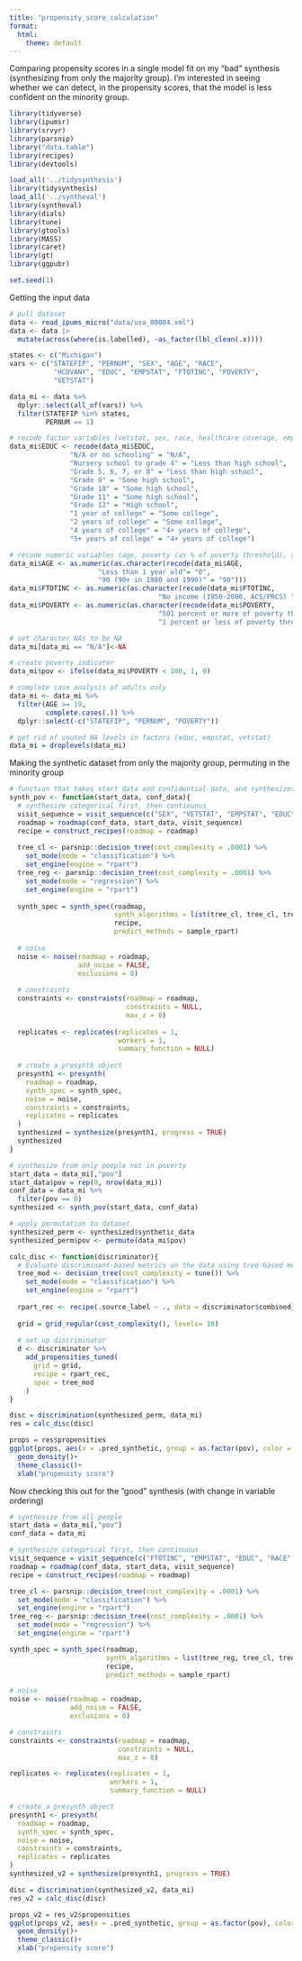 ```yaml
---
title: "propensity_score_calculation"
format:
  html:
    theme: default
---
```


Comparing propensity scores in a single model fit on my "bad" synthesis (synthesizing from only the majority group). I'm interested in seeing whether we can detect, in the propensity scores, that the model is less confident on the minority group.

```r
library(tidyverse)
library(ipumsr)
library(srvyr)
library(parsnip)
library("data.table")
library(recipes)
library(devtools)

load_all('../tidysynthesis')
library(tidysynthesis)
load_all('../syntheval')
library(syntheval)
library(dials)
library(tune)
library(gtools)
library(MASS)
library(caret)
library(gt)
library(ggpubr)

set.seed(1)
```

Getting the input data
```r
# pull dataset
data <- read_ipums_micro("data/usa_00004.xml")
data <- data |>
  mutate(across(where(is.labelled), ~as_factor(lbl_clean(.x))))

states <- c("Michigan")
vars <- c("STATEFIP", "PERNUM", "SEX", "AGE", "RACE", 
           "HCOVANY", "EDUC", "EMPSTAT", "FTOTINC", "POVERTY",
           "VETSTAT")

data_mi <- data %>%
  dplyr::select(all_of(vars)) %>%
  filter(STATEFIP %in% states,
         PERNUM == 1) 

# recode factor variables (vetstat, sex, race, healthcare coverage, employment status didn't need recoding)
data_mi$EDUC <- recode(data_mi$EDUC, 
               "N/A or no schooling" = "N/A",
               "Nursery school to grade 4" = "Less than high school",
               "Grade 5, 6, 7, or 8" = "Less than high school",
               "Grade 9" = "Some high school",
               "Grade 10" = "Some high school",
               "Grade 11" = "Some high school",
               "Grade 12" = "High school",
               "1 year of college" = "Some college",
               "2 years of college" = "Some college",
               "4 years of college" = "4+ years of college",
               "5+ years of college" = "4+ years of college")

# recode numeric variables (age, poverty (as % of poverty threshold), and income)
data_mi$AGE <- as.numeric(as.character(recode(data_mi$AGE, 
                      "Less than 1 year old"= "0",
                      "90 (90+ in 1980 and 1990)" = "90")))
data_mi$FTOTINC <- as.numeric(as.character(recode(data_mi$FTOTINC,
                                     "No income (1950-2000, ACS/PRCS) " = "0")))
data_mi$POVERTY <- as.numeric(as.character(recode(data_mi$POVERTY,
                                     "501 percent or more of poverty threshold" = "500",
                                     "1 percent or less of poverty threshold (including 0 or negative income)" = "0")))

# set character NAs to be NA
data_mi[data_mi == "N/A"]<-NA 

# create poverty indicator
data_mi$pov <- ifelse(data_mi$POVERTY < 100, 1, 0)

# complete case analysis of adults only
data_mi <- data_mi %>%
  filter(AGE >= 19,
         complete.cases(.)) %>%
  dplyr::select(-c("STATEFIP", "PERNUM", "POVERTY"))

# get rid of unused NA levels in factors (educ, empstat, vetstat)
data_mi = droplevels(data_mi)
```
Making the synthetic dataset from only the majority group, permuting in the minority group
```r
# function that takes start data and confidential data, and synthesizes dataset
synth_pov <- function(start_data, conf_data){
  # synthesize categorical first, then continuous
  visit_sequence = visit_sequence(c("SEX", "VETSTAT", "EMPSTAT", "EDUC", "HCOVANY", "RACE", "FTOTINC", "AGE"), start_data, type = "manual")
  roadmap = roadmap(conf_data, start_data, visit_sequence)
  recipe = construct_recipes(roadmap = roadmap)
  
  tree_cl <- parsnip::decision_tree(cost_complexity = .0001) %>%
    set_mode(mode = "classification") %>%
    set_engine(engine = "rpart")
  tree_reg <- parsnip::decision_tree(cost_complexity = .0001) %>%
    set_mode(mode = "regression") %>%
    set_engine(engine = "rpart")
  
  synth_spec = synth_spec(roadmap,
                          synth_algorithms = list(tree_cl, tree_cl, tree_cl, tree_cl, tree_cl, tree_cl, tree_reg, tree_reg),
                          recipe,
                          predict_methods = sample_rpart)
  
  # noise
  noise <- noise(roadmap = roadmap,
                 add_noise = FALSE,
                 exclusions = 0)
  
  # constraints
  constraints <- constraints(roadmap = roadmap,
                             constraints = NULL,
                             max_z = 0)
  
  replicates <- replicates(replicates = 1,
                           workers = 1,
                           summary_function = NULL)
  
  # create a presynth object
  presynth1 <- presynth(
    roadmap = roadmap,
    synth_spec = synth_spec,
    noise = noise, 
    constraints = constraints,
    replicates = replicates
  )
  synthesized = synthesize(presynth1, progress = TRUE)
  synthesized
}
```

```r
# synthesize from only people not in poverty
start_data = data_mi[,"pov"]
start_data$pov = rep(0, nrow(data_mi))
conf_data = data_mi %>%
  filter(pov == 0)
synthesized <- synth_pov(start_data, conf_data)

# apply permutation to dataset
synthesized_perm <- synthesized$synthetic_data
synthesized_perm$pov <- permute(data_mi$pov)
```

```r
calc_disc <- function(discriminator){
  # Evaluate discriminant-based metrics on the data using tree-based model
  tree_mod <- decision_tree(cost_complexity = tune()) %>%
    set_mode(mode = "classification") %>%
    set_engine(engine = "rpart")
  
  rpart_rec <- recipe(.source_label ~ ., data = discriminator$combined_data)
  
  grid = grid_regular(cost_complexity(), levels= 10)
  
  # set up discriminator
  d <- discriminator %>%
    add_propensities_tuned(
      grid = grid, 
      recipe = rpart_rec,
      spec = tree_mod
    )
}
```

```r
disc = discrimination(synthesized_perm, data_mi)
res = calc_disc(disc)
```

```r
props = res$propensities
ggplot(props, aes(x = .pred_synthetic, group = as.factor(pov), color = as.factor(pov)))+
  geom_density()+
  theme_classic()+
  xlab("propensity score")
```

Now checking this out for the "good" synthesis (with change in variable ordering)

```r
# synthesize from all people
start_data = data_mi[,"pov"]
conf_data = data_mi

# synthesize categorical first, then continuous
visit_sequence = visit_sequence(c("FTOTINC", "EMPSTAT", "EDUC", "RACE", "SEX", "HCOVANY", "VETSTAT", "AGE"), start_data, type = "manual")
roadmap = roadmap(conf_data, start_data, visit_sequence)
recipe = construct_recipes(roadmap = roadmap)

tree_cl <- parsnip::decision_tree(cost_complexity = .0001) %>%
  set_mode(mode = "classification") %>%
  set_engine(engine = "rpart")
tree_reg <- parsnip::decision_tree(cost_complexity = .0001) %>%
  set_mode(mode = "regression") %>%
  set_engine(engine = "rpart")

synth_spec = synth_spec(roadmap,
                        synth_algorithms = list(tree_reg, tree_cl, tree_cl, tree_cl, tree_cl, tree_cl, tree_cl, tree_reg),
                        recipe,
                        predict_methods = sample_rpart)

# noise
noise <- noise(roadmap = roadmap,
               add_noise = FALSE,
               exclusions = 0)

# constraints
constraints <- constraints(roadmap = roadmap,
                           constraints = NULL,
                           max_z = 0)

replicates <- replicates(replicates = 1,
                         workers = 1,
                         summary_function = NULL)

# create a presynth object
presynth1 <- presynth(
  roadmap = roadmap,
  synth_spec = synth_spec,
  noise = noise, 
  constraints = constraints,
  replicates = replicates
)
synthesized_v2 = synthesize(presynth1, progress = TRUE)
```

```r
disc = discrimination(synthesized_v2, data_mi)
res_v2 = calc_disc(disc)
```

```r
props_v2 = res_v2$propensities
ggplot(props_v2, aes(x = .pred_synthetic, group = as.factor(pov), color = as.factor(pov)))+
  geom_density()+
  theme_classic()+
  xlab("propensity score")
```

